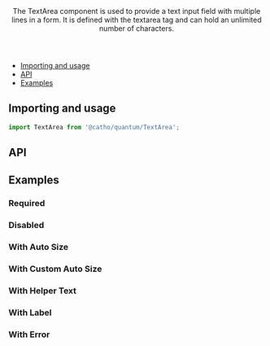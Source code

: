 

<Meta title="Forms/TextArea" component={TextArea}  />

<Header title="TextArea">
    The TextArea component is used to provide a text input field with multiple lines in a form. It is defined with the textarea tag and can hold an unlimited number of characters.
</Header>

- [Importing and usage](#importing)
- [API](#api)
- [Examples](#examples)

## <a id="importing"></a>Importing and usage

```js
import TextArea from '@catho/quantum/TextArea';
```

<Canvas>
  <Story of={Default}/>
</Canvas>

## <a id="api"></a>API

<ArgsTable of={TextArea} />

## <a id="examples"></a>Examples

### Required

<Canvas>
  <Story of={Required}/>
</Canvas>

### Disabled

<Canvas>
  <Story of={Disabled}/>
</Canvas>

### With Auto Size

<Canvas>
  <Story of={WithAutoSize}/>
</Canvas>

### With Custom Auto Size

<Canvas>
  <Story of={WithCustomAutoSize}/>
</Canvas>


### With Helper Text

<Canvas>
  <Story of={WithHelperText}/>
</Canvas>

### With Label

<Canvas>
  <Story of={WithLabel}/>
</Canvas>

### With Error

<Canvas>
  <Story of={WithError}/>
</Canvas>

<EvaluationForm componentName="TextArea" />
